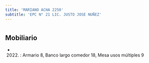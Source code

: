 ```yaml
---
title: 'MARIANO ACHA 2250'
subtitle: 'EPC N° 21 LIC. JUSTO JOSE NUÑEZ'
---
```


#


## Mobiliario

*  (2022) : Armario 8, Banco largo comedor 18, Mesa usos múltiples 9 



